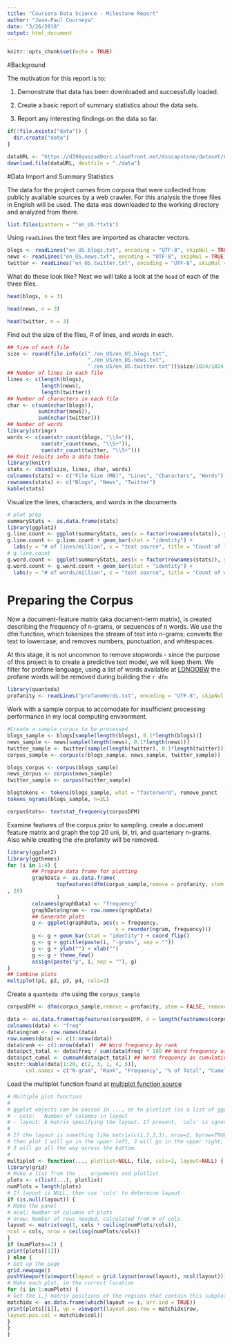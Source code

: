```yaml
---
title: "Coursera Data Science - Milestone Report"
author: "Jean-Paul Courneya"
date: "3/26/2018"
output: html_document
---
```


```r
knitr::opts_chunk$set(echo = TRUE)
```

#Background

The motivation for this report is to: 

1. Demonstrate that data has been downloaded and successfully loaded.

2. Create a basic report of summary statistics about the data sets.

3. Report any interesting findings on the data so far.

```r
if(!file.exists("data")) {
  dir.create("data")
}

dataURL <- "https://d396qusza40orc.cloudfront.net/dsscapstone/dataset/Coursera-SwiftKey.zip"
download.file(dataURL, destfile = "./data")
```

#Data Import and Summary Statistics

The data for the project comes from corpora that were collected from publicly available sources by a web crawler. For this analysis the three files in English will be used. The data was downloaded to the working directory and analyzed from there.

```r
list.files(pattern = "^en_US.*txt$")
```

Using `readLines` the text files are imported as character vectors.

```r
blogs <- readLines("en_US.blogs.txt", encoding = "UTF-8", skipNul = TRUE)
news <- readLines("en_US.news.txt", encoding = "UTF-8", skipNul = TRUE)
twitter <- readLines("en_US.twitter.txt", encoding = "UTF-8", skipNul = TRUE)
```

What do these look like? Next we will take a look at the `head` of each of the three files. 

```r
head(blogs, n = 3)
```

```r
head(news, n = 3)
```

```r
head(twitter, n = 3)
```

Find out the size of the files, # of lines, and words in each.

```r
## Size of each file
size <- round(file.info(c("./en_US/en_US.blogs.txt", 
                          "./en_US/en_US.news.txt", 
                          "./en_US/en_US.twitter.txt"))$size/1024/1024, 2)
## Number of lines in each file
lines <- c(length(blogs), 
           length(news), 
           length(twitter))
## Number of characters in each file
char <- c(sum(nchar(blogs)), 
          sum(nchar(news)), 
          sum(nchar(twitter)))
## Number of words
library(stringr)
words <- c(sum(str_count(blogs, "\\S+")), 
           sum(str_count(news, "\\S+")), 
           sum(str_count(twitter, "\\S+")))
## Knit results into a data table
library(knitr)
stats <- cbind(size, lines, char, words)
colnames(stats) <- c("File Size (MB)", "Lines", "Characters", "Words")
rownames(stats) <- c("Blogs", "News", "Twitter")
kable(stats)
```

Visualize the lines, characters, and words in the documents

```r
# plot prep
summaryStats <- as.data.frame(stats)
library(ggplot2)
g.line.count <- ggplot(summaryStats, aes(x = factor(rownames(stats)), y = lines/1e+06))
g.line.count <- g.line.count + geom_bar(stat = "identity") +
  labs(y = "# of lines/million", x = "text source", title = "Count of lines per Corpus") 
# g.line.count
g.word.count <- ggplot(summaryStats, aes(x = factor(rownames(stats)), y = words/1e+06))
g.word.count <- g.word.count + geom_bar(stat = "identity") + 
  labs(y = "# of words/million", x = "text source", title = "Count of words per Corpus")
```

# Preparing the Corpus 

Now a document-feature matrix (aka document-term matrix), is created describing the frequency of n-grams, or sequences of n words. We use the dfm function, which tokenizes the stream of text into n-grams; converts the text to lowercase; and removes numbers, punctuation, and whitespaces.

At this stage, it is not uncommon to remove stopwords - since the purpose of this project is to create a predictive text model, we will keep them. We filter for profane language, using a list of words available at [LDNOOBW](https://github.com/LDNOOBW/List-of-Dirty-Naughty-Obscene-and-Otherwise-Bad-Words/blob/master/LICENSE) the profane words will be removed during building the `r dfm`

```r
library(quanteda)
profanity <- readLines("profaneWords.txt", encoding = "UTF-8", skipNul = TRUE)

```

Work with a sample corpus to accomodate for insufficient processing performance in my local computing environment.
```r
#Create a sample corpus to be processed
blogs_sample <- blogs[sample(length(blogs), 0.1*length(blogs))]
news_sample <- news[sample(length(news), 0.1*length(news))]
twitter_sample <- twitter[sample(length(twitter), 0.1*length(twitter))]
corpus_sample <- corpus(c(blogs_sample, news_sample, twitter_sample))
```

```r
blogs_corpus <- corpus(blogs_sample)
news_corpus <- corpus(news_sample)
twitter_sample <- corpus(twitter_sample)
```

```r
blogtokens <- tokens(blogs_sample, what = "fasterword", remove_punct  )
tokens_ngrams(blogs_sample, n=2L)
```

```r
corpusStats<- textstat_frequency(corpusDFM)
```


Examine features of the corpus prior to sampling. create a document feature matrix and graph the top 20 uni, bi, tri, and quartenary n-grams. Also while creating the `dfm` profanity will be removed.

```r
library(ggplot2)
library(ggthemes)
for (i in 1:4) {
        ## Prepare data frame for plotting
        graphData <- as.data.frame(
                topfeatures(dfm(corpus_sample,remove = profanity, stem = FALSE, remove_punct = TRUE,  ngrams=i)
, 20)
                )
        colnames(graphData) <- "frequency"
        graphData$ngram <- row.names(graphData)
        ## Generate plots 
        g <- ggplot(graphData, aes(y = frequency, 
                                   x = reorder(ngram, frequency)))
        g <- g + geom_bar(stat = "identity") + coord_flip()
        g <- g + ggtitle(paste(i, "-grams", sep = "")) 
        g <- g + ylab("") + xlab("")
        g <- g + theme_few()
        assign(paste("p", i, sep = ""), g)
}
## Combine plots
multiplot(p1, p2, p3, p4, cols=2)
```

Create a `quanteda dfm` using the `corpus_sample`
```r
corpusDFM <- dfm(corpus_sample,remove = profanity, stem = FALSE, remove_punct = TRUE,  ngrams=c(1,2,3))
```

```r
data <- as.data.frame(topfeatures(corpusDFM, n = length(featnames(corpusDFM))))
colnames(data) <- "freq"
data$ngram <- row.names(data)
row.names(data) <- c(1:nrow(data))
data$rank <- c(1:nrow(data))  ## Word frequency by rank
data$pct_total <- data$freq / sum(data$freq) * 100 ## Word frequency as percent of total
data$pct_cumul <- cumsum(data$pct_total) ## Word frequency as cumulative % of total
knitr::kable(data[1:20, c(2, 3, 1, 4, 5)],
      col.names = c("N-gram", "Rank", "Frequency", "% of Total", "Cumulative %"))

```

Load the multiplot function found at [multiplot function source](http://www.cookbook-r.com/Graphs/Multiple_graphs_on_one_page_(ggplot2)/)
```r
# Multiple plot function
#
# ggplot objects can be passed in ..., or to plotlist (as a list of ggplot objects)
# - cols:   Number of columns in layout
# - layout: A matrix specifying the layout. If present, 'cols' is ignored.
#
# If the layout is something like matrix(c(1,2,3,3), nrow=2, byrow=TRUE),
# then plot 1 will go in the upper left, 2 will go in the upper right, and
# 3 will go all the way across the bottom.
#
multiplot <- function(..., plotlist=NULL, file, cols=1, layout=NULL) {
library(grid)
# Make a list from the ... arguments and plotlist
plots <- c(list(...), plotlist)
numPlots = length(plots)
# If layout is NULL, then use 'cols' to determine layout
if (is.null(layout)) {
# Make the panel
# ncol: Number of columns of plots
# nrow: Number of rows needed, calculated from # of cols
layout <- matrix(seq(1, cols * ceiling(numPlots/cols)),
ncol = cols, nrow = ceiling(numPlots/cols))
}
if (numPlots==1) {
print(plots[[1]])
} else {
# Set up the page
grid.newpage()
pushViewport(viewport(layout = grid.layout(nrow(layout), ncol(layout))))
# Make each plot, in the correct location
for (i in 1:numPlots) {
# Get the i,j matrix positions of the regions that contain this subplot
matchidx <- as.data.frame(which(layout == i, arr.ind = TRUE))
print(plots[[i]], vp = viewport(layout.pos.row = matchidx$row,
layout.pos.col = matchidx$col))
}
}
}
```


